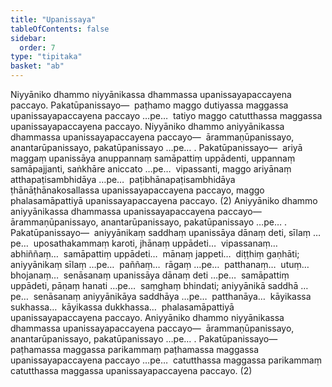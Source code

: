 ```yaml
---
title: "Upanissaya"
tableOfContents: false
sidebar:
  order: 7
type: "tipitaka"
basket: "ab"
---
```



<DynamicBreadcrumb />

<Division number="318">

<Paragraph number="4752">
Niyyāniko dhammo niyyānikassa dhammassa upanissayapaccayena paccayo. <Emphasis>Pakatūpanissayo</Emphasis>—  paṭhamo maggo dutiyassa maggassa upanissayapaccayena paccayo …pe…  tatiyo maggo catutthassa maggassa upanissayapaccayena paccayo. Niyyāniko dhammo aniyyānikassa dhammassa upanissayapaccayena paccayo—  ārammaṇūpanissayo, anantarūpanissayo, pakatūpanissayo …pe… . <Emphasis>Pakatūpanissayo</Emphasis>—  ariyā maggaṃ upanissāya anuppannaṃ samāpattiṃ uppādenti, uppannaṃ samāpajjanti, saṅkhāre aniccato …pe…  vipassanti, maggo ariyānaṃ atthapaṭisambhidāya …pe…  paṭibhānapaṭisambhidāya ṭhānāṭhānakosallassa upanissayapaccayena paccayo, maggo phalasamāpattiyā upanissayapaccayena paccayo. (2)
</Paragraph>

</Division>
<Division number="319">

<Paragraph number="4753">
Aniyyāniko dhammo aniyyānikassa dhammassa upanissayapaccayena paccayo—  ārammaṇūpanissayo, anantarūpanissayo, pakatūpanissayo …pe… . <Emphasis>Pakatūpanissayo</Emphasis>—  aniyyānikaṃ saddhaṃ upanissāya dānaṃ deti, sīlaṃ …pe…  uposathakammaṃ karoti, jhānaṃ uppādeti…  vipassanaṃ…  abhiññaṃ…  samāpattiṃ uppādeti…  mānaṃ jappeti…  diṭṭhiṃ gaṇhāti; aniyyānikaṃ sīlaṃ …pe…  paññaṃ…  rāgaṃ …pe…  patthanaṃ…  utuṃ…  bhojanaṃ…  senāsanaṃ upanissāya dānaṃ deti …pe…  samāpattiṃ uppādeti, pāṇaṃ hanati …pe…  saṃghaṃ bhindati; aniyyānikā saddhā …pe…  senāsanaṃ aniyyānikāya saddhāya …pe…  patthanāya…  kāyikassa sukhassa…  kāyikassa dukkhassa…  phalasamāpattiyā upanissayapaccayena paccayo. Aniyyāniko dhammo niyyānikassa dhammassa upanissayapaccayena paccayo—  ārammaṇūpanissayo, anantarūpanissayo, pakatūpanissayo …pe… . <Emphasis>Pakatūpanissayo</Emphasis>—  paṭhamassa maggassa parikammaṃ paṭhamassa maggassa upanissayapaccayena paccayo …pe…  catutthassa maggassa parikammaṃ catutthassa maggassa upanissayapaccayena paccayo. (2)
</Paragraph>
</Division>